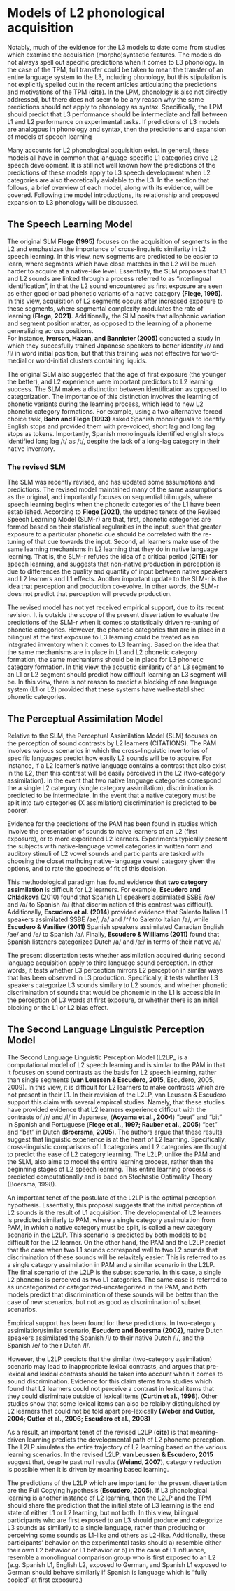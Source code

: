 \chapter{Models of L2 phonological acquisition}

# Models of L2 phonological acquisition

Notably, much of the evidence for the L3 models to date come from studies which examine the acquisition  (morpho)syntactic features. 
The models do not always spell out specific predictions when it comes to L3 phonology. 
In the case of the TPM, full transfer could be taken to mean the transfer of an entire language system to the L3, including phonology, but this stipulation is not explicitly spelled out in the recent articles articulating the predictions and motivations of the TPM (**cite**). 
In the LPM, phonology is also not directly addressed, but there does not seem to be any reason why the same predictions should not apply to phonology as syntax.
Specifically, the LPM should predict that L3 performance should be intermediate and fall between L1 and L2 performance on experimental tasks.
If predictions of L3 models are analogous in phonology and syntax, then the predictions and expansion of models of speech learning  

Many accounts for L2 phonological acquisition exist. 
In general, these models all have in common that language-specific L1 categories drive L2 speech development. 
It is still not well known how the predictions of the predictions of these models apply to L3 speech development when L2 categories are also theoretically avialable to the L3.
In the section that follows, a brief overview of each model, along with its evidence, will be covered. 
Following the model introductions, its relationship and proposed expansion to L3 phonology will be discussed. 

## The Speech Learning Model

The original SLM **Flege (1995)** focuses on the acquisition of segments in the L2 and emphasizes the importance of cross-linguistic similarity in L2 speech learning. In this view, new segments are predicted to be easier to learn, where segments which have close matches in the L2 will be much harder to acquire at a native-like level. 
Essentially, the SLM proposes that L1 and L2 sounds are linked through a process referred to as "interlingual identification", in that the L2 sound encountered as first exposure are seen as either good or bad phonetic variants of a native category **(Flege, 1995)**. 
In this view, acquisition of L2 segments occurs after increased exposure to these segments, where segmental complexity modulates the rate of learning **(Flege, 2021)**. 
Additionally, the SLM posits that allophonic variation and segment position matter, as opposed to the learning of a phoneme generalizing across positions.   
For instance, **Iverson, Hazan, and Bannister (2005)** conducted a study in which they succesfully trained Japanese speakers to better identify /r/ and /l/ in word initial position, but that this training was not effective for word-medial or word-initial clusters containing liquids.

The original SLM also suggested that the age of first exposure (the younger the better), and L2 experience were important predictors to L2 learning success.
The SLM makes a distinction between identification as opposed to categorization.
The importance of this distinction involves the learning of phonetic variants during the learning process, which lead to new L2 phonetic category formations. 
For example, using a two-alternative forced choice task, **Bohn and Flege (1993)** asked Spanish monolinguals to identify English stops and provided them with pre-voiced, short lag and long lag stops as tokens. 
Importantly, Spanish monolinguals identified english stops identified long lag /t/ as /t/, despite the lack of a long-lag category in their native inventory. 

### The revised SLM

The SLM was recently revised, and has updated some assumptions and predictions. The revised model maintained many of the same assumptions as the original, and importantly focuses on sequential bilinugals, where speech learning begins when the phonetic categories of the L1 have been established. According to **Flege (2021)**, the updated tenets of the Revised Speech Learning Model (SLM-r) are that, first, phonetic categories are formed based on their statistical regularities in the input, such that greater exposure to a particular phonetic cue should be correlated with the re-tuning of that cue towards the input. Second, all learners make use of the same learning mechanisms in L2 learning that they do in native language learning. That is, the SLM-r refutes the idea of a critical period (**CITE**) for speech learning, and suggests that non-native production in perception is due to differences the quality and quantity of input between native speakers and L2 learners and L1 effects. Another important update to the SLM-r is the idea that perception and production co-evolve. In other words, the SLM-r does not predict that perception will precede production. 

The revised model has not yet received empirical support, due to its recent revision. 
It is outside the scope of the present dissertation to evaluate the predictions of the SLM-r when it comes to statistically driven re-tuning of phonetic categories. 
However, the phonetic categories that are in place in a bilingual at the first exposure to L3 learning could be treated as an integrated inventory when it comes to L3 learning. 
Based on the idea that the same mechanisms are in place in L1 and L2 phonetic category formation, the same mechanisms should be in place for L3 phonetic category formation. 
In this view, the acoustic similarity of an L3 segment to an L1 or L2 segment should predict how difficult learning an L3 segment will be.
In this view, there is not reason to predict a blocking of one language system (L1 or L2) provided that these systems have well-established phonetic categories.   

## The Perceptual Assimilation Model

Relative to the SLM, the Perceptual Assimilation Model (SLM) focuses on the perception of sound contrasts by L2 learners (CITATIONS).
The PAM involves various scenarios in which the cross-linguistic inventories of specific languages predict how easily L2 sounds will be to acquire. For instance, if a L2 learner's native language contains a contrast that also exist in the L2, then this contrast will be easily perceived in the L2 (two-category assimilation). In the event that two native language categories correspond the a single L2 category (single category assimilation), discrimination is predicted to be intermediate. In the event that a native category must be split into two categories (X assimilation) discrimination is predicted to be poorer. 

Evidence for the predictions of the PAM has been found in studies which involve the presentation of sounds to naive learners of an L2 (first exposure), or to more experiened L2 learners. Experiments typically present the subjects with native-language vowel categories in written form and auditory stimuli of L2 vowel sounds and participants are tasked with choosing the closet mathcing native-language vowel category given the options, and to rate the goodness of fit of this decision. 

This methodological paradigm has found evidence that **two category assimilation** is difficult for L2 learners. 
For example, **Escudero and Chládková** (2010) found that Spanish L1 speakers assimilated SSBE /ae/ and /a/ to Spanish /a/ (that discrimination of this contrast was difficult). 
Additionally, **Escudero et al. (2014)** provided evidence that Salento Italian L1 speakers assimilated SSBE /ae/, /a/ and /^/ to Salento Italian /a/, while **Escudero & Vasiliev (2011)** Spanish speakers assimilated Canadian English /ae/ and /e/ to Spanish /a/.
Finally, **Escudero & Williams (2011)** found that Spanish listeners categorized Dutch /a/ and /a:/ in terms of their native /a/

The present dissertation tests whether assimilation acquired during second language acquisition apply to third language sound perception. In other words, it tests whether L3 perception mirrors L2 perception in similar ways that has been observed in L3 production. Specifically, it tests whether L3 speakers categorize L3 sounds similary to L2 sounds, and whether phonetic discrimination of sounds that would be phonemic in the L1 is accessible in the perception of L3 words at first exposure, or whether there is an initial blocking or the L1 or L2 bias effect.

## The Second Language Linguistic Perception Model

The Second Language Linguistic Perception Model (L2LP_ is a computational model of L2 speech learning and is similar to the PAM in that it focuses on sound contrasts as the basis for L2 speech learning, rather than single segments (**van Leussen & Escudero, 2015**, Escudero, 2005, 2009).
In this view, it is difficult for L2 learners to make contrasts which are not present in their L1.
In their revision of the L2LP, van Leussen & Escudero support this claim with several empircal studies. Namely, that these studies have provided evidence that L2 learners experience difficult with the contrasts of /r/ and /l/ in Japanese, (**Aoyama et al., 2004**) “beat” and “bit” in Spanish and Portuguese (**Flege et al., 1997; Rauber et al., 2005**)
"bet” and “bat” in Dutch  (**Broersma, 2005**). 
The authors argue that these results suggest that linguistic experience is at the heart of L2 learning. 
Specifically, cross-linguistic comparisons of L1 categories and L2 categories are thought to predict the ease of L2 category learning. 
The L2LP, unlike the PAM and the SLM, also aims to model the entire learning process, rather than the beginning stages of L2 speech learning. This entire learning process is predicted computationally and is baed on Stochastic Optimality Theory (Boersma, 1998).

An important tenet of the postulate of the L2LP is the optimal perception hypothesis. Essentially, this proposal suggests that the initial perception of L2 sounds is the result of L1 acquisition. The developmental of L2 learners is predicted similarly to PAM, where a single category assimulation from PAM, in which a native category must be split, is called a new category scenario in the L2LP. This scenario is predicted by both models to be difficult for the L2 learner. On the other hand, the PAM and the L2LP predict that the case when two L1 sounds correspond well to two L2 sounds that discrimination of these sounds will be relavitely easier. This is referred to as a single category assimilation in PAM and a similar scenario in the L2LP. The final scenario of the L2LP is the subset scenario. In this case, a single L2 phoneme is perceived as two L1 categories. The same case is referred to as uncategorized or categorized-uncategorized in the PAM, and both models predict that discrimination of these sounds will be better than the case of new scenarios, but not as good as discrimination of subset scenarios. 

Empirical support has been found for these predictions. In two-category assimilation/similar scenario, **Escudero and Boersma (2002)**, native Dutch speakers assimilated the Spanish /i/ to their native Dutch /i/, and the Spanish /e/ to their Dutch /I/. 

However, the L2LP predicts that the similar (two-category assimilation) scenario may lead to inappropriate lexical contrasts, and argues that pre-lexical and lexical contrasts should be taken into account when it comes to sound discrimination. Evidence for this claim stems from studies which found that L2 learners could not perceive a contrast in lexical items that they could disriminate outside of lexical items (**Curtin et al., 1998**). Other studies show that some lexical items can also be relaibly distinguished by L2 learners that could not be told apart pre-lexically **(Weber and Cutler, 2004; Cutler et al., 2006; Escudero et al., 2008)**

As a result, an important tenet of the revised L2LP (**cite**) is that meaning-driven learning predicts the developmental path of L2 phoneme perception. The L2LP simulates the entire trajectory of L2 learning based on the various learning scenarios. In the revised L2LP, **van Leussen & Escudero, 2015** suggest that, despite past null results (**Weiand, 2007**), category reduction is possible when it is driven by meaning based learning. 

The predictions of the L2LP which are important for the present dissertation are the Full Copying hypothesis (**Escudero, 2005**). If L3 phonological learning is another instance of L2 learning, then the L2LP and the TPM should share the prediction that the initial state of L3 learning is the end state of either L1 or L2 learning, but not both. In this view, bilingual participants who are first exposed to an L3 should produce and categorize L3 sounds as similarly to a single language, rather than producing or perceiving some sounds as L1-like and others as L2-like. Additionally, these participants' behavior on the experimental tasks should a) resemble either their own L2 behavior or L1 behavior or b) in the case of L1 influence, resemble a monolingual comparison group who is first exposed to an L2 (e.g. Spanish L1, English L2, exposed to German, and Spanish L1 exposed to German should behave similarly if Spanish is language which is "fully copied" at first exposure.)

